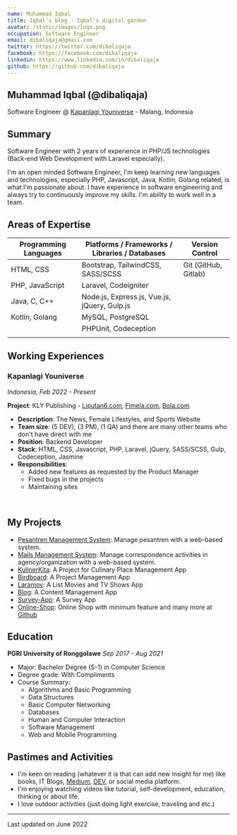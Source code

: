 ```yaml
---
name: Muhammad Iqbal
title: Iqbal's blog - Iqbal's digital garden
avatar: /static/images/logo.png
occupation: Software Engineer
email: dibaliqaja@gmail.com
twitter: https://twitter.com/dibaliqaja
facebook: https://facebook.com/dibaliqaja
linkedin: https://www.linkedin.com/in/dibaliqaja
github: https://github.com/dibaliqaja
---
```


## Muhammad Iqbal (@dibaliqaja)

Software Engineer @ [Kapanlagi Youniverse](https://kly.id) - Malang, Indonesia

## Summary

Software Engineer with 2 years of experience in PHP/JS technologies 
(Back-end Web Development with Laravel especially).

I'm an open minded  Software Engineer,
I'm keep learning new languages and technologies, especially PHP, Javascript, Java, Kotlin, Golang related, is what I'm passionate about.
I have experience in software engineering and always try to continuously improve my skills.
I'm ability to work well in a team.

## Areas of Expertise

| Programming Languages           | Platforms / Frameworks / Libraries / Databases       | Version Control        |
| ------------------------------- | -----------------------------------------------------|------------------------|
| HTML, CSS                       | Bootstrap, TailwindCSS, SASS/SCSS                    | Git (GitHub, Gitlab)   |
| PHP, JavaScript                 | Laravel, Codeigniter                                 |                        |
| Java, C, C++                    | Node.js, Express.js, Vue.js, jQuery, Gulp.js         |                        |
| Kotlin, Golang                  | MySQL, PostgreSQL                                    |                        | 
|                                 | PHPUnit, Codeception                                 |                        |
|                                 |                                                      |                        |

## Working Experiences

### Kapanlagi Youniverse

_Indonesia, Feb 2022 - Present_

**Project**: KLY Publishing - [Liputan6.com](https://liputan6.com), [Fimela.com](https://fimela.com), [Bola.com](https://bola.com)

- **Description**: The News, Female Lifestyles, and Sports Website
- **Team size**: (5 DEV), (3 PM), (1 QA) and there are many other teams who don't have direct with me
- **Position**: Backend Developer
- **Stack**: HTML, CSS, Javascript, PHP, Laravel, jQuery, SASS/SCSS, Gulp, Codeception, Jasmine
- **Responsibilities**:
  - Added new features as requested by the Product Manager
  - Fixed bugs in the projects
  - Maintaining sites

<br />

## My Projects

- [Pesantren Management System](https://github.com/dibaliqaja/pesantren-cms): Manage pesantren with a web-based system.
- [Mails Management System](https://github.com/dibaliqaja/mail-management): Manage correspondence activities in agency/organization with a web-based system.
- [KulinerKita](https://github.com/dibaliqaja/kulinerkita): A Project for Culinary Place Management App
- [Birdboard](https://github.com/dibaliqaja/birdboard): A Project Management App
- [Laramov](https://github.com/dibaliqaja/laramov): A List Movies and TV Shows App
- [Blog](https://github.com/dibaliqaja/blog-test): A Content Management App
- [Survey-App](https://github.com/dibaliqaja/survey_app): A Survey App
- [Online-Shop](https://github.com/dibaliqaja/larashop-test): Online Shop with minimum feature
and many more at [Github](https://github.com/dibaliqaja)

## Education

**PGRI University of Ronggolawe**
_Sep 2017 - Aug 2021_

- Major: Bachelor Degree (S-1) in Computer Science
- Degree grade: With Compliments
- Course Summary: 
  - Algorithms and Basic Programming
  - Data Structures
  - Basic Computer Networking
  - Databases
  - Human and Computer Interaction
  - Software Management
  - Web and Mobile Programming

## Pastimes and Activities

- I'm keen on reading (whatever it is that can add new insight for me) like books, IT Blogs, [Medium](https://medium.com/), [DEV](https://dev.to/), or social media platform.
- I'm enjoying watching videos like tutorial, self-development, education, thinking or about life.
- I love outdoor activities (just doing light exercise, traveling and etc.)

---

Last updated on June 2022
